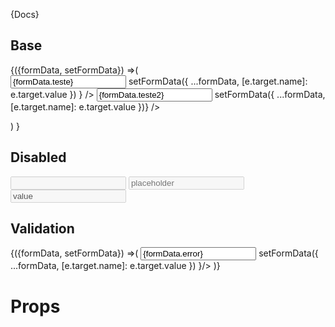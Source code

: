


<Meta title="Components|Inputs" component={Input} />

<Description>{Docs}</Description>

##  Base

<Preview>
  <Story name="Base" decorators={[withKnobs,withA11y]}>
    <Hook>
      {({formData, setFormData}) =>(
        <form>
          <div className="row-items" style={{display: 'flex'}}>
            <Input
              value={formData.teste}
              name="teste"
              label="label"
              style={{flex: '1'}}
              onChange={e => setFormData({
                ...formData,
                [e.target.name]: e.target.value
              })
              }
            />
            <Input
              name="teste2"
              label="label"
              placeholder="placeholder"
              style={{flex: '1'}}
              value={formData.teste2}
              onChange={v => setFormData({
                ...formData,
                [e.target.name]: e.target.value
                })}
            />
          </div>
        </form>)
      }
    </Hook>
  </Story>
</Preview>


##  Disabled

<Preview>
  <Story name="disabled" decorators={[withKnobs,withA11y]}>
    <div className="row-items" style={{display: 'flex'}}>
      <Input name="disabled" label="disabled" disabled style={{flex: '1'}}/>
      <Input name="disabled" label="disabled" placeholder="placeholder" disabled style={{flex: '1'}}/>
      <Input name="disabled" label="disabled" value="value" disabled style={{flex: '1'}}/>
    </div>
  </Story>
</Preview>


##  Validation

<Preview>
  <Story name="Validation" decorators={[withKnobs,withA11y]}>
    <Hook>
      {({formData, setFormData}) =>(
        <Input name="error" label="Error Sample" error="Errors will be displayed here"
        value={formData.error}
        onChange={e => setFormData({
          ...formData,
          [e.target.name]: e.target.value
        })
        }/>
      )}
    </Hook>
  </Story>
</Preview>

# Props

<Props of={Input} />

